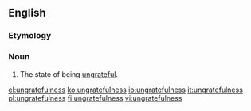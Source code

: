 ==English==
===Etymology===
{{suffix|ungrateful|ness}}

===Noun===
{{en-noun|-}}
# The state of being [[ungrateful]].

[[el:ungratefulness]]
[[ko:ungratefulness]]
[[io:ungratefulness]]
[[it:ungratefulness]]
[[pl:ungratefulness]]
[[fi:ungratefulness]]
[[vi:ungratefulness]]